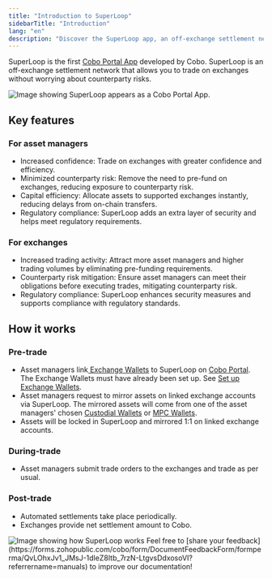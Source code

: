 ```yaml
---
title: "Introduction to SuperLoop"
sidebarTitle: "Introduction"
lang: "en"
description: "Discover the SuperLoop app, an off-exchange settlement network that allows trading without counterparty risks."
---
```


SuperLoop is the first [Cobo Portal App](/en/apps/introduction) developed by Cobo. SuperLoop is an off-exchange settlement network that allows you to trade on exchanges without worrying about counterparty risks.

<img src="/en/images/portal-apps/superloop/superloop-in-app-store.png" className="screenshot_modal" alt="Image showing SuperLoop appears as a Cobo Portal App."/>

## Key features

### For asset managers

- Increased confidence: Trade on exchanges with greater confidence and efficiency.
- Minimized counterparty risk: Remove the need to pre-fund on exchanges, reducing exposure to counterparty risk.
- Capital efficiency: Allocate assets to supported exchanges instantly, reducing delays from on-chain transfers.
- Regulatory compliance: SuperLoop adds an extra layer of security and helps meet regulatory requirements.

### For exchanges

- Increased trading activity: Attract more asset managers and higher trading volumes by eliminating pre-funding requirements.
- Counterparty risk mitigation: Ensure asset managers can meet their obligations before executing trades, mitigating counterparty risk.
- Regulatory compliance: SuperLoop enhances security measures and supports compliance with regulatory standards.

## How it works

### Pre-trade

- Asset managers link[ Exchange Wallets](/en/portal/exchange-wallets/introduction) to SuperLoop on [Cobo Portal](https://portal.cobo.com/login). <Note>The Exchange Wallets must have already been set up. See [Set up Exchange Wallets](/en/portal/exchange-wallets/set-up).</Note>
- Asset managers request to mirror assets on linked exchange accounts via SuperLoop. The mirrored assets will come from one of the asset managers' chosen [Custodial Wallets](/en/portal/custodial-wallets/introduction) or [MPC Wallets](/en/portal/mpc-wallets/introduction).
- Assets will be locked in SuperLoop and mirrored 1:1 on linked exchange accounts.

### During-trade

- Asset managers submit trade orders to the exchanges and trade as per usual.

### Post-trade

- Automated settlements take place periodically.
- Exchanges provide net settlement amount to Cobo.

<img src="/en/images/portal-apps/superloop/superloop-how-it-works.svg" className="screenshot_full_screen" alt="Image showing how SuperLoop works" />
<Tip>Feel free to [share your feedback](https://forms.zohopublic.com/cobo/form/DocumentFeedbackForm/formperma/QvLOhxJv1_JMsJ-1dleZ8Itb_7rzN-LtgvsDdxosoVI?referrername=manuals) to improve our documentation!</Tip>